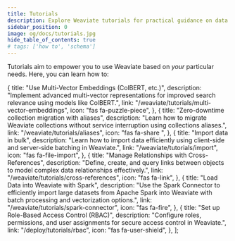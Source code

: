 ```yaml
---
title: Tutorials
description: Explore Weaviate tutorials for practical guidance on data management and queries.
sidebar_position: 0
image: og/docs/tutorials.jpg
hide_table_of_contents: true
# tags: ['how to', 'schema']
---
```



<BasicPrereqs />

Tutorials aim to empower you to use Weaviate based on _your_ particular needs.
Here, you can learn how to:


  {
    title: "Use Multi-Vector Embeddings (ColBERT, etc.)",
    description:
      "Implement advanced multi-vector representations for improved search relevance using models like ColBERT.",
    link: "/weaviate/tutorials/multi-vector-embeddings",
    icon: "fas fa-puzzle-piece",
  },
  {
    title: "Zero-downtime collection migration with aliases",
    description:
      "Learn how to migrate Weaviate collections without service interruption using collections aliases.",
    link: "/weaviate/tutorials/aliases",
    icon: "fas fa-share	",
  },
  {
    title: "Import data in bulk",
    description:
      "Learn how to import data efficiently using client-side and server-side batching in Weaviate.",
    link: "/weaviate/tutorials/import",
    icon: "fas fa-file-import",
  },
  {
    title: "Manage Relationships with Cross-References",
    description:
      "Define, create, and query links between objects to model complex data relationships effectively.",
    link: "/weaviate/tutorials/cross-references",
    icon: "fas fa-link",
  },
  {
    title: "Load Data into Weaviate with Spark",
    description:
      "Use the Spark Connector to efficiently import large datasets from Apache Spark into Weaviate with batch processing and vectorization options.",
    link: "/weaviate/tutorials/spark-connector",
    icon: "fas fa-fire",
  },
  {
    title: "Set up Role-Based Access Control (RBAC)",
    description:
      "Configure roles, permissions, and user assignments for secure access control in Weaviate.",
    link: "/deploy/tutorials/rbac",
    icon: "fas fa-user-shield",
  },
];

<br />
<CardsSection items={advancedFeaturesData} />
<br />
